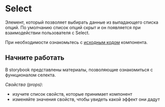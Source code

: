 
<Meta title="Intro" />

# Select

Элемент, который позволяет выбирать данные из выпадающего списка опций. По умолчанию список опций
скрыт и он появляется при взаимодействии пользователя с Select.

При необходимости ознакомьтесь с [исходным кодом](https://github.com/2e32/react-select) компонента.

## Начните работать

В storybook представлены материалы, позволяющие ознакомиться с функционалом селекта.

_Свойства (props)_:

- изучите список свойств, которые принимает компонент
- изменяйте значения свойств, чтобы увидеть какой эффект они дадут
